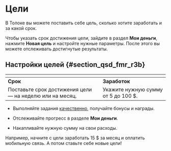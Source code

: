 # Цели

В Толоке вы можете поставить себе цель, сколько хотите заработать и за какой срок.

Чтобы указать срок достижения цели, зайдите в раздел **Мои деньги**, нажмите **Новая цель** и настройте нужные параметры. После этого вы можете отслеживать достигнутые результаты.

## Настройки целей {#section_qsd_fmr_r3b}

| <img src="https://tlk-infra-front.azureedge.net/portal-static/uploaded/images/1677847610319/1677847610319_original_svg.svg" alt="" /> | <img src="https://tlk-infra-front.azureedge.net/portal-static/uploaded/images/1677847609808/1677847609808_original_svg.svg" alt="" /> |
|----------------------------------------------------------|-------------------------------------|
| **Срок**                                                 | **Заработок**                       |
| Поставьте срок достижения цели — на неделю или на месяц. | Укажите нужную сумму от 5 до 100 $. |

- Выполняйте задания [качественно](./tasks), получайте бонусы и награды.

- Отслеживайте прогресс в разделе **Мои деньги**.

- Накапливайте нужную сумму на свои расходы.

Например, начните с цели заработать 15 $ за месяц и оплатить мобильную связь. А потом ставьте себе новые цели!
